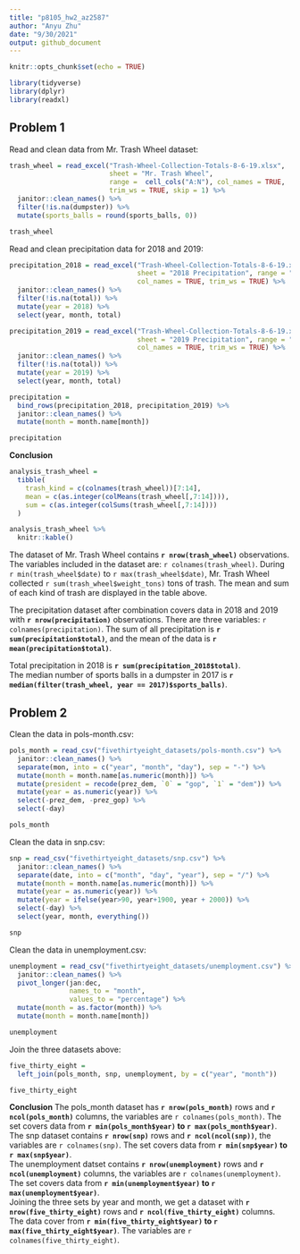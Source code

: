 ```yaml
---
title: "p8105_hw2_az2587"
author: "Anyu Zhu"
date: "9/30/2021"
output: github_document
---
```


```r
knitr::opts_chunk$set(echo = TRUE)
```

```r
library(tidyverse)
library(dplyr)
library(readxl)
```

## Problem 1

Read and clean data from Mr. Trash Wheel dataset:
```r
trash_wheel = read_excel("Trash-Wheel-Collection-Totals-8-6-19.xlsx",
                         sheet = "Mr. Trash Wheel",
                         range =  cell_cols("A:N"), col_names = TRUE, 
                         trim_ws = TRUE, skip = 1) %>%
  janitor::clean_names() %>%
  filter(!is.na(dumpster)) %>% 
  mutate(sports_balls = round(sports_balls, 0))

trash_wheel
```

Read and clean precipitation data for 2018 and 2019:
```r
precipitation_2018 = read_excel("Trash-Wheel-Collection-Totals-8-6-19.xlsx",
                                sheet = "2018 Precipitation", range = "A2:B14", 
                                col_names = TRUE, trim_ws = TRUE) %>% 
  janitor::clean_names() %>% 
  filter(!is.na(total)) %>% 
  mutate(year = 2018) %>% 
  select(year, month, total)

precipitation_2019 = read_excel("Trash-Wheel-Collection-Totals-8-6-19.xlsx",
                                sheet = "2019 Precipitation", range = "A2:B14", 
                                col_names = TRUE, trim_ws = TRUE) %>% 
  janitor::clean_names() %>% 
  filter(!is.na(total)) %>% 
  mutate(year = 2019) %>% 
  select(year, month, total)

precipitation = 
  bind_rows(precipitation_2018, precipitation_2019) %>% 
  janitor::clean_names() %>% 
  mutate(month = month.name[month])

precipitation
```
**Conclusion**
```r
analysis_trash_wheel = 
  tibble(
    trash_kind = c(colnames(trash_wheel))[7:14],
    mean = c(as.integer(colMeans(trash_wheel[,7:14]))),
    sum = c(as.integer(colSums(trash_wheel[,7:14])))
  ) 

analysis_trash_wheel %>% 
  knitr::kable()
```
The dataset of Mr. Trash Wheel contains **`r nrow(trash_wheel)`** observations. The variables included in the dataset are: `r colnames(trash_wheel)`. During `r min(trash_wheel$date)` to `r max(trash_wheel$date)`, Mr. Trash Wheel collected `r sum(trash_wheel$weight_tons)` tons of trash. The mean and sum of each kind of trash are displayed in the table above.\

The precipitation dataset after combination covers data in 2018 and 2019 with **`r nrow(precipitation)`** observations. There are three variables: `r colnames(precipitation)`. The sum of all precipitation is **`r sum(precipitation$total)`**, and the mean of the data is **`r mean(precipitation$total)`**.

Total precipitation in 2018 is **`r sum(precipitation_2018$total)`**.\
The median number of sports balls in a dumpster in 2017 is **`r median(filter(trash_wheel, year == 2017)$sports_balls)`**.


## Problem 2

Clean the data in pols-month.csv:
```r
pols_month = read_csv("fivethirtyeight_datasets/pols-month.csv") %>% 
  janitor::clean_names() %>% 
  separate(mon, into = c("year", "month", "day"), sep = "-") %>% 
  mutate(month = month.name[as.numeric(month)]) %>% 
  mutate(president = recode(prez_dem, `0` = "gop", `1` = "dem")) %>% 
  mutate(year = as.numeric(year)) %>% 
  select(-prez_dem, -prez_gop) %>% 
  select(-day)

pols_month
```
Clean the data in snp.csv:
```r
snp = read_csv("fivethirtyeight_datasets/snp.csv") %>% 
  janitor::clean_names() %>% 
  separate(date, into = c("month", "day", "year"), sep = "/") %>% 
  mutate(month = month.name[as.numeric(month)]) %>% 
  mutate(year = as.numeric(year)) %>% 
  mutate(year = ifelse(year>90, year+1900, year + 2000)) %>% 
  select(-day) %>% 
  select(year, month, everything())

snp
```

Clean the data in unemployment.csv:
```r
unemployment = read_csv("fivethirtyeight_datasets/unemployment.csv") %>% 
  janitor::clean_names() %>% 
  pivot_longer(jan:dec,
               names_to = "month",
               values_to = "percentage") %>% 
  mutate(month = as.factor(month)) %>% 
  mutate(month = month.name[month])

unemployment
```
Join the three datasets above:
```r
five_thirty_eight = 
  left_join(pols_month, snp, unemployment, by = c("year", "month"))

five_thirty_eight
```

**Conclusion**
The pols_month dataset has **`r nrow(pols_month)`** rows and **`r ncol(pols_month)`** columns, the variables are `r colnames(pols_month)`. The set covers data from **`r min(pols_month$year)` to `r max(pols_month$year)`**. \
The snp dataset contains **`r nrow(snp)`** rows and **`r ncol(ncol(snp))`**, the variables are `r colnames(snp)`. The set covers data from **`r min(snp$year)` to `r max(snp$year)`**. \
The unemployment datset contains **`r nrow(unemployment)`** rows and **`r ncol(unemployment)`** columns, the variables are `r colnames(unemployment)`. The set covers data from **`r min(unemployment$year)` to `r max(unemployment$year)`**. \
Joining the three sets by year and month, we get a dataset with **`r nrow(five_thirty_eight)`** rows and **`r ncol(five_thirty_eight)`** columns. The data cover from **`r min(five_thirty_eight$year)` to `r max(five_thirty_eight$year)`**. The variables are `r colnames(five_thirty_eight)`.







